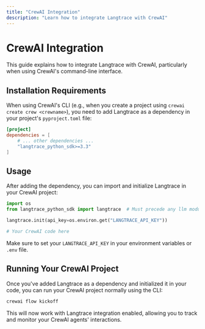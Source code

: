 ```yaml
---
title: "CrewAI Integration"
description: "Learn how to integrate Langtrace with CrewAI"
---
```


# CrewAI Integration

This guide explains how to integrate Langtrace with CrewAI, particularly when using CrewAI's command-line interface.

## Installation Requirements

When using CrewAI's CLI (e.g., when you create a project using `crewai create crew <crewname>`), you need to add Langtrace as a dependency in your project's `pyproject.toml` file:

```toml
[project]
dependencies = [
    # ... other dependencies ...
    "langtrace_python_sdk>=3.3"
]
```

## Usage

After adding the dependency, you can import and initialize Langtrace in your CrewAI project:

```python
import os
from langtrace_python_sdk import langtrace  # Must precede any llm module imports

langtrace.init(api_key=os.environ.get("LANGTRACE_API_KEY"))

# Your CrewAI code here
```

Make sure to set your `LANGTRACE_API_KEY` in your environment variables or `.env` file.

## Running Your CrewAI Project

Once you've added Langtrace as a dependency and initialized it in your code, you can run your CrewAI project normally using the CLI:

```bash
crewai flow kickoff
```

This will now work with Langtrace integration enabled, allowing you to track and monitor your CrewAI agents' interactions.
